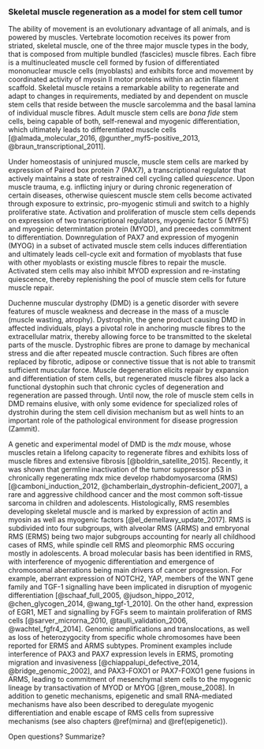 ### Skeletal muscle regeneration as a model for stem cell tumor {#regeneration}

The ability of movement is an evolutionary advantage of all animals, and is powered by muscles. Vertebrate locomotion receives its power from striated, skeletal muscle, one of the three major muscle types in the body, that is composed from multiple bundled (fascicles) muscle fibres. Each fibre is a multinucleated muscle cell formed by fusion of differentiated mononuclear muscle cells (myoblasts) and exhibits force and movement by coordinated activity of myosin II motor proteins within an actin filament scaffold. Skeletal muscle retains a remarkable ability to regenerate and adapt to changes in requirements, mediated by and dependent on muscle stem cells that reside between the muscle sarcolemma and the basal lamina of individual muscle fibres. Adult muscle stem cells are *bona fide* stem cells, being capable of both, self-renewal and myogenic differentiation, which ultimately leads to differentiated muscle cells [@almada_molecular_2016, @gunther_myf5-positive_2013, @braun_transcriptional_2011].

Under homeostasis of uninjured muscle, muscle stem cells are marked by expression of Paired box protein 7 (PAX7), a transcriptional regulator that actively maintains a state of restrained cell cycling called *quiescence*. Upon muscle trauma, e.g. inflicting injury or during chronic regeneration of certain diseases, otherwise quiescent muscle stem cells become activated through exposure to extrinsic, pro-myogenic stimuli and switch to a highly proliferative state. Activation and proliferation of muscle stem cells depends on expression of two transcriptional regulators, myogenic factor 5 (MYF5) and myogenic determintation protein (MYOD), and preceedes commitment to differentiation. Downregulation of PAX7 and expression of myogenin (MYOG) in a subset of activated muscle stem cells induces differentiation and ultimately leads cell-cycle exit and formation of myoblasts that fuse with other myoblasts or existing muscle fibres to repair the muscle. Activated stem cells may also inhibit MYOD expression and re-instating quiescence, thereby replenishing the pool of muscle stem cells for future muscle repair.

Duchenne muscular dystrophy (DMD) is a genetic disorder with severe features of muscle weakness and decrease in the mass of a muscle (muscle wasting, atrophy). Dystrophin, the gene product causing DMD in affected individuals, plays a pivotal role in anchoring muscle fibres to the extracellular matrix, thereby allowing force to be transmitted to the skeletal parts of the muscle. Dystrophic fibres are prone to damage by mechanical stress and die after repeated muscle contraction. Such fibres are often replaced by fibrotic, adipose or connective tissue that is not able to transmit sufficient muscular force. Muscle degeneration elicits repair by expansion and differentiation of stem cells, but regenerated muscle fibres also lack a functional dystophin such that chronic cycles of degeneration and regeneration are passed through. Until now, the role of muscle stem cells in DMD remains elusive, with only some evidence for specialized roles of dystrohin during the stem cell division mechanism but as well hints to an important role of the pathological environment for disease progression (Zammit).

A genetic and experimental model of DMD is the *mdx* mouse, whose muscles retain a lifelong capacity to regenerate fibres and exhibits loss of muscle fibres and extensive fibrosis [@boldrin_satellite_2015]. Recently, it was shown that germline inactivation of the tumor suppressor p53 in chronically regenerating mdx mice develop rhabdomyosarcoma (RMS) [@camboni_induction_2012, @chamberlain_dystrophin-deficient_2007], a rare and aggressive childhood cancer and the most common soft-tissue sarcoma in children and adolescents. Histologically, RMS resembles developing skeletal muscle and is marked by expression of actin and myosin as well as myogenic factors [@el_demellawy_update_2017]. RMS is subdivided into four subgroups, with alveolar RMS (ARMS) and embryonal RMS (ERMS) being two major subgroups accounting for nearly all childhood cases of RMS, while spindle cell RMS and pleomorphic RMS occuring mostly in adolescents. A broad molecular basis has been identified in RMS, with interference of myogenic differentiation and emergence of chromosomal aberrations being main drivers of cancer progression. For example, aberrant expression of NOTCH2, YAP, members of the WNT gene family and TGF-1 signalling have been implicated in disruption of myogenic differentiation [@schaaf_full_2005, @judson_hippo_2012, @chen_glycogen_2014, @wang_tgf-1_2010]. On the other hand, expression of EGR1, MET and signalling by FGFs seem to maintain proliferation of RMS cells [@sarver_microrna_2010, @taulli_validation_2006, @wachtel_fgfr4_2014]. Genomic amplifications and translocations, as well as loss of heterozygocity from specific whole chromosomes have been reported for ERMS and ARMS subtypes. Prominent examples include interference of PAX3 and PAX7 expression levels in ERMS, promoting migration and invasiveness [@chiappalupi_defective_2014, @bridge_genomic_2002], and PAX3-FOXO1 or PAX7-FOXO1 gene fusions in ARMS, leading to commitment of mesenchymal stem cells to the myogenic lineage by transactivation of MYOD or MYOG [@ren_mouse_2008]. In addition to genetic mechanisms, epigenetic and small RNA-mediated mechanisms have also been described to deregulate myogenic differentiation and enable escape of RMS cells from supressive mechanisms (see also chapters \@ref(mirna) and \@ref(epigenetic)).

Open questions? Summarize?
